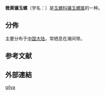 {{Speciesbox
 | taxon = Euspira gilva
 | display_parents = 3
 | authority = (Philippi, 1851)
 | synonyms_ref = {{r|WoRMS_1033284}}
 | synonyms =
* ''Euspira fortunei'' {{small|(Reeve, 1855)}}
* ''Lunatia gilva'' {{small|(Philippi, 1851)}}
* ''Lunati'''c'''a gilva'' {{small|(Philippi, 1851)}}{{r|shell_6132}}（拼寫錯誤）
* ''[[Natica|Natica]] fortunei'' {{small|Reeve, 1855}}
* ''Natica gilva'' {{small|Philippi, 1851}}（原來組合）
* ''Natica tenuis'' {{small|Philippi, 1852}}
}}

'''微黄镰玉螺'''{{r|zgdwz|page1=132}}（学名：''{{lang|la|Euspira gilva}}''）是[[玉螺科|玉螺科]][[镰玉螺属|镰玉螺属]]的一种{{r|zgdwz|page1=132|WoRMS_1033284}}。

==分佈==
主要分布于[[中国大陆|中国大陆]]{{r|zgdwz|page1=132|shell_6132}}，常栖息在潮间带{{r|shell_6132}}。

==参考文献==
{{reflist|refs=
<ref name="shell_6132">{{cite web
 |url=http://shell.sinica.edu.tw/chinese/shellbase_detail.php?science_no=6132
 |title=国际贝库：微黄镰玉螺
 |publisher=台湾贝类资料库
 |access-date=2018-05-02
 |language=zh-hant
 |archive-date=2016-03-04
 |archive-url=https://web.archive.org/web/20160304122301/http://shell.sinica.edu.tw/chinese/shellbase_detail.php?science_no=6132
 |dead-url=no
 }}</ref>
<ref name="zgdwz">{{cite book |url=http://www.ecsponline.com/goods.php?id=172430 |title=中国动物志 无脊椎动物 |volume=第五十六卷 软体动物门 腹足纲 凤螺总科 玉螺总科 |chapter=玉螺总科 |editor=[[张素萍|张素萍]] |isbn=9787030473158 |publisher=[[科學出版社|科學出版社]] |language=zh-hans |access-date=2018-05-01 |archive-date=2018-04-28 |archive-url=https://web.archive.org/web/20180428011906/http://www.ecsponline.com/goods.php?id=172430 |dead-url=no }}</ref>
<ref name="WoRMS_1033284">{{WoRMS |id=1033284
 |title=''Euspira gilva'' (Philippi, 1851) 
 |date=2017-08-31 |access-date=2018-05-02 }}</ref>
}}

==外部連結==
{{Taxonbar}}
[[Category:镰玉螺属|gilva]]
{{Mollusc-stub}}